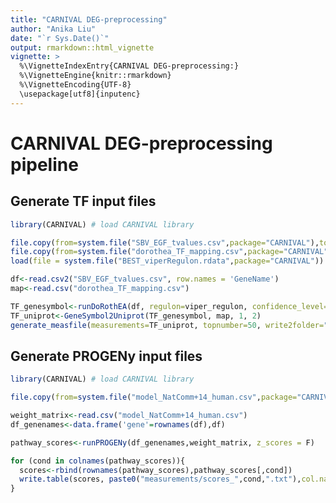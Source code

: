 ```yaml
---
title: "CARNIVAL DEG-preprocessing"
author: "Anika Liu"
date: "`r Sys.Date()`"
output: rmarkdown::html_vignette
vignette: >
  %\VignetteIndexEntry{CARNIVAL DEG-preprocessing:}
  %\VignetteEngine{knitr::rmarkdown}
  %\VignetteEncoding{UTF-8}
  \usepackage[utf8]{inputenc}
---
```


# CARNIVAL DEG-preprocessing pipeline

## Generate TF input files

```r
library(CARNIVAL) # load CARNIVAL library

file.copy(from=system.file("SBV_EGF_tvalues.csv",package="CARNIVAL"),to=getwd(),overwrite=TRUE)
file.copy(from=system.file("dorothea_TF_mapping.csv",package="CARNIVAL"),to=getwd(),overwrite=TRUE)
load(file = system.file("BEST_viperRegulon.rdata",package="CARNIVAL"))

df<-read.csv2("SBV_EGF_tvalues.csv", row.names = 'GeneName')  
map<-read.csv("dorothea_TF_mapping.csv")

TF_genesymbol<-runDoRothEA(df, regulon=viper_regulon, confidence_level=c('A','B','C'))
TF_uniprot<-GeneSymbol2Uniprot(TF_genesymbol, map, 1, 2)
generate_measfile(measurements=TF_uniprot, topnumber=50, write2folder="measurements")

```

## Generate PROGENy input files

```r
library(CARNIVAL) # load CARNIVAL library

file.copy(from=system.file("model_NatComm+14_human.csv",package="CARNIVAL"),to=getwd(),overwrite=TRUE)

weight_matrix<-read.csv("model_NatComm+14_human.csv")
df_genenames<-data.frame('gene'=rownames(df),df)

pathway_scores<-runPROGENy(df_genenames,weight_matrix, z_scores = F)

for (cond in colnames(pathway_scores)){
  scores<-rbind(rownames(pathway_scores),pathway_scores[,cond])
  write.table(scores, paste0("measurements/scores_",cond,".txt"),col.names = F, row.names = F, quote = F, sep = '\t')
}
```
